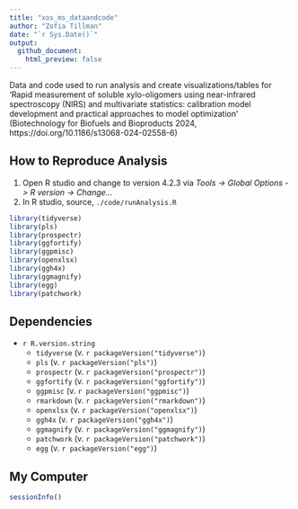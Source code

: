 ```yaml
---
title: "xos_ms_dataandcode"
author: "Zofia Tillman"
date: "`r Sys.Date()`"
output:
  github_document:
    html_preview: false
---
```


Data and code used to run analysis and create visualizations/tables for 'Rapid measurement of soluble xylo-oligomers using near-infrared spectroscopy (NIRS) and multivariate statistics: calibration model
development and practical approaches to model optimization' (Biotechnology for Biofuels and Bioproducts 2024, https://doi.org/10.1186/s13068-024-02558-6)

## How to Reproduce Analysis

1. Open R studio and change to version 4.2.3 via *Tools -> Global Options -> R version -> Change...*
3. In R studio, source,  `./code/runAnalysis.R` 

```r
library(tidyverse)
library(pls)
library(prospectr)
library(ggfortify)
library(ggpmisc)
library(openxlsx)
library(ggh4x)
library(ggmagnify)
library(egg)
library(patchwork)
```
## Dependencies

* `r R.version.string`
  * `tidyverse` (v. `r packageVersion("tidyverse")`)
  * `pls` (v. `r packageVersion("pls")`)
  * `prospectr` (v. `r packageVersion("prospectr")`)
  * `ggfortify` (v. `r packageVersion("ggfortify")`)
  * `ggpmisc` (v. `r packageVersion("ggpmisc")`)
  * `rmarkdown` (v. `r packageVersion("rmarkdown")`)
  * `openxlsx` (v. `r packageVersion("openxlsx")`)
  * `ggh4x` (v. `r packageVersion("ggh4x")`)
  * `ggmagnify` (v. `r packageVersion("ggmagnify")`)
  * `patchwork` (v. `r packageVersion("patchwork")`)
  * `egg` (v. `r packageVersion("egg")`)
  

## My Computer
```r
sessionInfo()
```